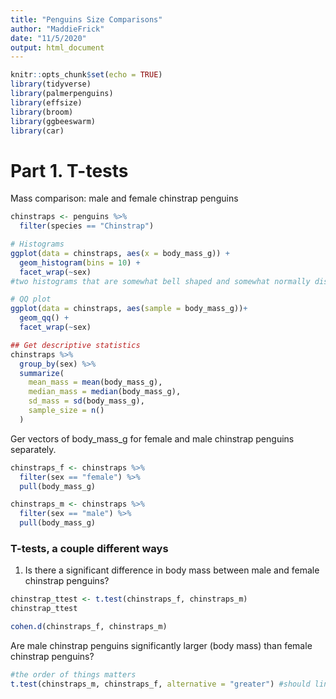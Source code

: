 ```yaml
---
title: "Penguins Size Comparisons"
author: "MaddieFrick"
date: "11/5/2020"
output: html_document
---
```


```r
knitr::opts_chunk$set(echo = TRUE)
library(tidyverse)
library(palmerpenguins)
library(effsize)
library(broom)
library(ggbeeswarm)
library(car)

```

# Part 1. T-tests

Mass comparison: male and female chinstrap penguins

```r
chinstraps <- penguins %>% 
  filter(species == "Chinstrap")

# Histograms
ggplot(data = chinstraps, aes(x = body_mass_g)) +
  geom_histogram(bins = 10) +
  facet_wrap(~sex)
#two histograms that are somewhat bell shaped and somewhat normally distributed but it looks like the males are a little bigger than the females

# QQ plot
ggplot(data = chinstraps, aes(sample = body_mass_g))+
  geom_qq() +
  facet_wrap(~sex)

## Get descriptive statistics
chinstraps %>% 
  group_by(sex) %>% 
  summarize(
    mean_mass = mean(body_mass_g),
    median_mass = median(body_mass_g),
    sd_mass = sd(body_mass_g),
    sample_size = n()
  )

```

Ger vectors of body_mass_g for female and male chinstrap penguins separately.
```r
chinstraps_f <- chinstraps %>% 
  filter(sex == "female") %>% 
  pull(body_mass_g)

chinstraps_m <- chinstraps %>% 
  filter(sex == "male") %>% 
  pull(body_mass_g)
```

### T-tests, a couple different ways

1. Is there a significant difference in body mass between male and female chinstrap penguins?
```r

chinstrap_ttest <- t.test(chinstraps_f, chinstraps_m)
chinstrap_ttest

cohen.d(chinstraps_f, chinstraps_m)

```

Are male chinstrap penguins significantly larger (body mass) than female chinstrap penguins?

```r
#the order of things matters
t.test(chinstraps_m, chinstraps_f, alternative = "greater") #should line up with the order of stuff that you put in
```

